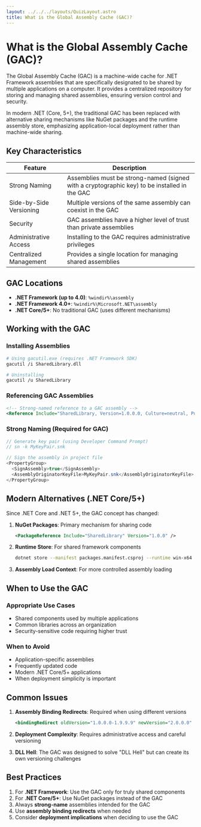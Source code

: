 ```yaml
---
layout: ../../../layouts/QuizLayout.astro
title: What is the Global Assembly Cache (GAC)?
---
```


# What is the Global Assembly Cache (GAC)?

The Global Assembly Cache (GAC) is a machine-wide cache for .NET Framework assemblies that are specifically designated to be shared by multiple applications on a computer. It provides a centralized repository for storing and managing shared assemblies, ensuring version control and security.

In modern .NET (Core, 5+), the traditional GAC has been replaced with alternative sharing mechanisms like NuGet packages and the runtime assembly store, emphasizing application-local deployment rather than machine-wide sharing.

## Key Characteristics

| Feature | Description |
|---------|-------------|
| Strong Naming | Assemblies must be strong-named (signed with a cryptographic key) to be installed in the GAC |
| Side-by-Side Versioning | Multiple versions of the same assembly can coexist in the GAC |
| Security | GAC assemblies have a higher level of trust than private assemblies |
| Administrative Access | Installing to the GAC requires administrative privileges |
| Centralized Management | Provides a single location for managing shared assemblies |

## GAC Locations

- **.NET Framework (up to 4.0)**: `%windir%\assembly`
- **.NET Framework 4.0+**: `%windir%\Microsoft.NET\assembly`
- **.NET Core/5+**: No traditional GAC (uses different mechanisms)

## Working with the GAC

### Installing Assemblies

```bash
# Using gacutil.exe (requires .NET Framework SDK)
gacutil /i SharedLibrary.dll

# Uninstalling
gacutil /u SharedLibrary
```

### Referencing GAC Assemblies

```xml
<!-- Strong-named reference to a GAC assembly -->
<Reference Include="SharedLibrary, Version=1.0.0.0, Culture=neutral, PublicKeyToken=b77a5c561934e089" />
```

### Strong Naming (Required for GAC)

```csharp
// Generate key pair (using Developer Command Prompt)
// sn -k MyKeyPair.snk

// Sign the assembly in project file
<PropertyGroup>
  <SignAssembly>true</SignAssembly>
  <AssemblyOriginatorKeyFile>MyKeyPair.snk</AssemblyOriginatorKeyFile>
</PropertyGroup>
```

## Modern Alternatives (.NET Core/5+)

Since .NET Core and .NET 5+, the GAC concept has changed:

1. **NuGet Packages**: Primary mechanism for sharing code
   ```xml
   <PackageReference Include="SharedLibrary" Version="1.0.0" />
   ```

2. **Runtime Store**: For shared framework components
   ```bash
   dotnet store --manifest packages.manifest.csproj --runtime win-x64
   ```

3. **Assembly Load Context**: For more controlled assembly loading

## When to Use the GAC

### Appropriate Use Cases
- Shared components used by multiple applications
- Common libraries across an organization
- Security-sensitive code requiring higher trust

### When to Avoid
- Application-specific assemblies
- Frequently updated code
- Modern .NET Core/5+ applications
- When deployment simplicity is important

## Common Issues

1. **Assembly Binding Redirects**: Required when using different versions
   ```xml
   <bindingRedirect oldVersion="1.0.0.0-1.9.9.9" newVersion="2.0.0.0" />
   ```

2. **Deployment Complexity**: Requires administrative access and careful versioning

3. **DLL Hell**: The GAC was designed to solve "DLL Hell" but can create its own versioning challenges

## Best Practices

1. For **.NET Framework**: Use the GAC only for truly shared components
2. For **.NET Core/5+**: Use NuGet packages instead of the GAC
3. Always **strong-name** assemblies intended for the GAC
4. Use **assembly binding redirects** when needed
5. Consider **deployment implications** when deciding to use the GAC
